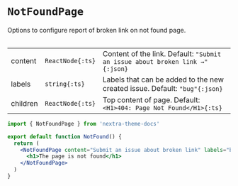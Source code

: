 
# `NotFoundPage`

Options to configure report of broken link on not found page.

<Table>

|          |                  |                                                                              |
| -------- | ---------------- | ---------------------------------------------------------------------------- |
| content  | `ReactNode{:ts}` | Content of the link. Default: `"Submit an issue about broken link →"{:json}` |
| labels   | `string{:ts}`    | Labels that can be added to the new created issue. Default: `"bug"{:json}`   |
| children | `ReactNode{:ts}` | Top content of page. Default: `<H1>404: Page Not Found</H1>{:ts}`            |

</Table>

```jsx filename="app/not-found.jsx"
import { NotFoundPage } from 'nextra-theme-docs'

export default function NotFound() {
  return (
    <NotFoundPage content="Submit an issue about broken link" labels="bug">
      <h1>The page is not found</h1>
    </NotFoundPage>
  )
}
```
